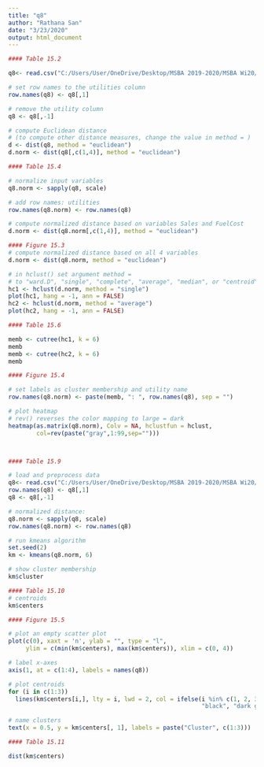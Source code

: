 ---
title: "q8"
author: "Rathana San"
date: "3/23/2020"
output: html_document
---

```{r}
#### Table 15.2

q8<- read.csv("C:/Users/User/OneDrive/Desktop/MSBA 2019-2020/MSBA Wi20/TBANLT 560/DMBA-R-datasets/q8.csv",header=TRUE)

# set row names to the utilities column
row.names(q8) <- q8[,1]

# remove the utility column
q8 <- q8[,-1]

# compute Euclidean distance
# (to compute other distance measures, change the value in method = )
d <- dist(q8, method = "euclidean")
d.norm <- dist(q8[,c(1,4)], method = "euclidean")
```

```{r}
#### Table 15.4

# normalize input variables
q8.norm <- sapply(q8, scale)

# add row names: utilities
row.names(q8.norm) <- row.names(q8) 

# compute normalized distance based on variables Sales and FuelCost
d.norm <- dist(q8.norm[,c(1,4)], method = "euclidean")
```

```{r}
#### Figure 15.3
# compute normalized distance based on all 4 variables
d.norm <- dist(q8.norm, method = "euclidean")

# in hclust() set argument method =  
# to "ward.D", "single", "complete", "average", "median", or "centroid"
hc1 <- hclust(d.norm, method = "single")
plot(hc1, hang = -1, ann = FALSE)
hc2 <- hclust(d.norm, method = "average")
plot(hc2, hang = -1, ann = FALSE)

```

```{r}
#### Table 15.6

memb <- cutree(hc1, k = 6)
memb
memb <- cutree(hc2, k = 6)
memb
```

```{r}
#### Figure 15.4

# set labels as cluster membership and utility name
row.names(q8.norm) <- paste(memb, ": ", row.names(q8), sep = "")

# plot heatmap 
# rev() reverses the color mapping to large = dark
heatmap(as.matrix(q8.norm), Colv = NA, hclustfun = hclust, 
        col=rev(paste("gray",1:99,sep="")))




```

```{r}
#### Table 15.9

# load and preprocess data 
q8<- read.csv("C:/Users/User/OneDrive/Desktop/MSBA 2019-2020/MSBA Wi20/TBANLT 560/DMBA-R-datasets/q8.csv",header=TRUE)
row.names(q8) <- q8[,1]
q8 <- q8[,-1]

# normalized distance:
q8.norm <- sapply(q8, scale)
row.names(q8.norm) <- row.names(q8) 

# run kmeans algorithm 
set.seed(2)
km <- kmeans(q8.norm, 6)

# show cluster membership
km$cluster


```

```{r}
#### Table 15.10
# centroids
km$centers

```



```{r}
#### Figure 15.5

# plot an empty scatter plot
plot(c(0), xaxt = 'n', ylab = "", type = "l", 
     ylim = c(min(km$centers), max(km$centers)), xlim = c(0, 4))

# label x-axes
axis(1, at = c(1:4), labels = names(q8))

# plot centroids
for (i in c(1:3))
  lines(km$centers[i,], lty = i, lwd = 2, col = ifelse(i %in% c(1, 2, 3),
                                                       "black", "dark grey"))

# name clusters
text(x = 0.5, y = km$centers[, 1], labels = paste("Cluster", c(1:3)))


```

```{r}
#### Table 15.11

dist(km$centers)

```